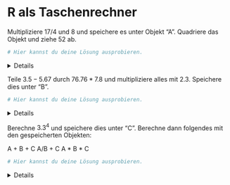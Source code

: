 
# R als Taschenrechner 


Multipliziere $17/4$ und $8$ und speichere es unter Objekt "A". Quadriere das Objekt und ziehe $52$ ab. 


```r
# Hier kannst du deine Lösung ausprobieren.


```

<!-- loesung: start-->
<details>
```r

A <- (17/4) * 8
A^2 - 52
  
```
</details>
<!-- loesung: ende-->


Teile $3.5 - 5.67$ durch $76.76 * 7.8$ und multipliziere alles mit $2.3$. Speichere dies unter "B". 

```r
# Hier kannst du deine Lösung ausprobieren.


```

<!-- loesung: start-->
<details>
```r

B <- ((3.5 - 5.67) / (76.76 * 7.8)) * 2.3
  
```
</details>
<!-- loesung: ende-->


Berechne $3.3^4$ und speichere dies unter "C". Berechne dann folgendes mit den gespeicherten Objekten: 

A + B + C 
A/B + C
A * B * C

```r
# Hier kannst du deine Lösung ausprobieren.


```

<!-- loesung: start-->
<details>
```r

C <- 3.3 ^ 4

A + B + C 
A/B + C
A * B * C
  
```
</details>
<!-- loesung: ende-->
